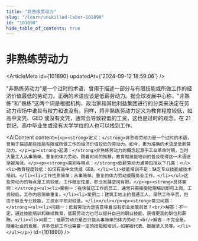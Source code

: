```yaml
---
title: "非熟练劳动力"
slug: "/learn/unskilled-labor-101890"
id: "101890"
hide_table_of_contents: true
---
```



# 非熟练劳动力

<ArticleMeta id={101890} updatedAt={'2024-09-12 18:59:06'} />
<div className='border-solid border-b border-t-0 my-4 border-[var(--ifm-color-gray-300)]' />

"非熟练劳动力"是一个过时的术语，曾用于描述一部分与有限技能或所做工作的经济价值最低的劳动力。正确的术语应该是低薪劳动力。据全球发展中心称，"非熟练"和"熟练"这两个词是根据机构、政治家和其他利益集团进行的分类来决定在劳动力市场中谁具有权力和谁没有。同样，将非熟练劳动力定义为教育程度较低，如高中文凭、GED 或没有文凭，通常会导致较低的工资，这也是过时的观念。在 21 世纪，高中毕业生或没有大学学位的人也可以找到工作。

<AIContent content={`<p><strong>定义：</strong>非熟练劳动力是一个过时的术语，曾用于描述那些技能有限或所做工作的经济价值较低的劳动力。如今，更为准确的术语是低薪劳动力。</p><p><strong>起源：</strong>非熟练劳动力的概念起源于工业革命时期，当时大量工人从事简单、重复的体力劳动。随着时间的推移，教育和技能培训的普及使得这一术语逐渐被淘汰。</p><p><strong>类别与特点：</strong>低薪劳动力通常包括以下几类：<ul><li>教育程度较低：如仅有高中文凭或 GED。</li><li>技能培训不足：缺乏专业技能或技术培训。</li><li>工作性质简单：从事简单、重复的体力劳动或服务业工作。</li></ul>这些劳动力的特点是工资较低、工作稳定性差、职业发展空间有限。</p><p><strong>具体案例：</strong><ul><li>案例一：在快餐店工作的员工，通常只需接受短期培训即可上岗，工资较低，工作内容简单重复。</li><li>案例二：建筑工地上的普通工人，虽然工作辛苦，但由于缺乏专业技能，工资水平相对较低。</li></ul></p><p><strong>常见问题：</strong><ul><li>问题一：低薪劳动力是否意味着没有职业发展前景？<br/>解答：不一定。通过技能培训和继续教育，低薪劳动力也可以提升自己的职业技能，获得更高的职位和薪酬。</li><li>问题二：低薪劳动力是否只能从事简单的体力劳动？<br/>解答：不完全是。随着社会的发展，许多低薪工作也需要一定的技能和培训，如客服代表、数据录入员等。</li></ul></p>`} id={101890} />
